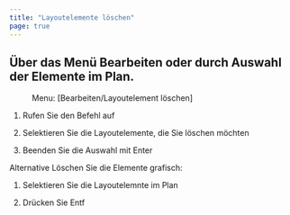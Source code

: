 ```yaml
---
title: "Layoutelemente löschen"
page: true
---
```

## &#220;ber  das Men&#252; Bearbeiten oder durch Auswahl der Elemente im Plan.
<GeoMapper>
 <Menu> Menu: [Bearbeiten/Layoutelement löschen] </Menu> 


1.  Rufen Sie den Befehl auf


2.  Selektieren Sie die Layoutelemente, die Sie l&#246;schen m&#246;chten


3.  Beenden Sie die Auswahl mit <Border>Enter</Border> 



Alternative
 L&#246;schen Sie die Elemente grafisch:

1.  Selektieren Sie die Layoutelemnte im Plan


2.  Dr&#252;cken Sie <Border>Entf</Border> 



</GeoMapper>

